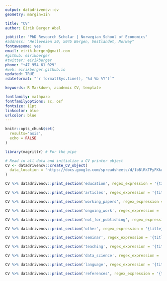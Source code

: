 ```yaml
---
output: datadrivencv::cv
geometry: margin=1in

title: "CV"
author: Eirik Berger Abel

jobtitle: "PhD Research Scholar | Norwegian School of Economics"
#address: "Helleveien 30, 5045 Bergen, Vestlandet, Norway"
fontawesome: yes
email: eirik.berger@gmail.com
#github: eirikberger
#twitter: eirikberger
phone: "+47 954 61 029"
#web: eirikberger.github.io
updated: TRUE
rdateformat: "`r format(Sys.time(), '%d %b %Y')`"

keywords: R Markdown, academic CV, template

fontfamily: mathpazo
fontfamilyoptions: sc, osf
fontsize: 11pt
linkcolor: blue
urlcolor: blue
---
```


```r
knitr::opts_chunk$set(
  results='asis', 
  echo = FALSE
)

library(magrittr) # For the pipe

# Read in all data and initialize a CV printer object
CV <- datadrivencv::create_CV_object(
  data_location = "https://docs.google.com/spreadsheets/d/1bBlRkTPyPXkxHUzBo7H6xJm33vnP-qv0sJ5rI1eCRO4/edit?usp=sharing"
)

```

```r
CV %>% datadrivencv::print_section('education', regex_expression = '{title} at {institution} \\hfill {timeline}', title = '# Education')
```

```r
CV %>% datadrivencv::print_section('articles', regex_expression = '{title}, *{loc}*, {description_bullets} \\hfill {start}', title = '# Journal Articles')
```

<!-- # ```{r, working_papers} -->
<!-- # CV %>% datadrivencv::print_section('working_papers', regex_expression = '"{title}" {description_bullets} \\hfill {start} -->
<!-- #                                     -->
<!-- #                                    {abstract}', title = '# Working Papers') -->
<!-- # ``` -->

```r
CV %>% datadrivencv::print_section('working_papers', regex_expression = '"{title}" {description_bullets} \\hfill {start}', title = '# Working Papers')
```

```r
CV %>% datadrivencv::print_section('ongoing_work', regex_expression = '"{title}" {description_bullets}', title = '# Selected Work in Progress')
```

```r
CV %>% datadrivencv::print_section('not_for_publishing', regex_expression = '"{title}", {loc}, {description_bullets} \\hfill {start}', title = '# Articles Not Intended for Publication')
```

```r
CV %>% datadrivencv::print_section('other', regex_expression = '{title} at {institution} \\hfill {timeline}', title = '# Other Engagements')
```

```r
CV %>% datadrivencv::print_section('seminar', regex_expression = '{title} \\hfill {start}', title = '# Presentations')
```

```r
CV %>% datadrivencv::print_section('teaching', regex_expression = '{title} \\hfill {start}', title = '# Teaching \n## Teaching Assistant')
```

```r
CV %>% datadrivencv::print_section('data_science', regex_expression = '{title}', title = '# Skills \n## Data science')
```

```r
CV %>% datadrivencv::print_section('language', regex_expression = '{title}', title = '\\vspace{-0.3cm}## Languages')
```

```r
CV %>% datadrivencv::print_section('references', regex_expression = '{title}', title = '# References')
```
